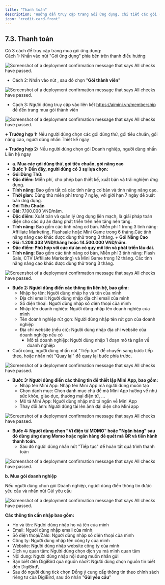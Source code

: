 ```yaml
---
title: "Thanh toán"
description: "Hướng dẫn truy cập trang Gói ứng dụng, chi tiết các gói (Dùng thử, Tiêu chuẩn, Nâng cao), và quy trình thanh toán."
icon: "credit-card-front"
---
```


## **7.3. Thanh toán**

Có 3 cách để truy cập trang mua gói ứng dụng:\
Cách 1: Nhấn vào nút "Gói ứng dụng" phía bên trên thanh điều hướng

<Frame caption="Nút gói ứng dụng ">
  <img
    src="https://aimini-upload.sgp1.digitaloceanspaces.com/image227_95eab047b9.jpg"
    alt="Screenshot of a deployment confirmation message that says All checks have passed."
    style={{ borderRadius:"0.5rem" }}
    title=""
  />
</Frame>

- Cách 2: Nhấn vào nút <Icon icon="grid-2" color="#cfcfcf" size={15} /> , sau đó chọn "**Gói thành viên**"

<Frame caption="Nút danh mục chức năng ">
  <img
    src="https://aimini-upload.sgp1.digitaloceanspaces.com/image74_081ffaaacb.jpg"
    alt="Screenshot of a deployment confirmation message that says All checks have passed."
    style={{ borderRadius:"0.5rem" }}
    title=""
  />
</Frame>

- Cách 3: Người dùng truy cập vào liên kết https://aimini.vn/membership để đến trang mua gói thành viên

<Frame caption="Màn hình mua gói thành viên">
  <img
    src="https://aimini-upload.sgp1.digitaloceanspaces.com/image71_14c95f2851.png"
    alt="Screenshot of a deployment confirmation message that says All checks have passed."
    style={{ borderRadius:"0.5rem" }}
    title=""
  />
</Frame>

**\+ Trường hợp 1:** Nếu người dùng chọn các gói dùng thử, gói tiêu chuẩn, gói nâng cao, người dùng nhấn Thiết kế ngay

**\+ Trường hợp 2:** Nếu người dùng chọn gói Doanh nghiệp, người dùng nhấn Liên hệ ngay

- **a. Mua các gói dùng thử, gói tiêu chuẩn, gói nâng cao**
- **Bước 1: Đến đây, người dùng có 3 sự lựa chọn:**
- **Gói Dùng Thử:**
- **Đặc điểm:** Miễn phí, cho phép bạn thiết kế, xuất bản và trải nghiệm ứng dụng.
- **Tính năng:** Bao gồm tất cả các tính năng cơ bản và tính năng nâng cao.
- **Thời gian:** Dùng thử miễn phí trong 7 ngày, với giới hạn 7 ngày để xuất bản ứng dụng.
- **Gói Tiêu Chuẩn**
- **Giá:** 7.100.000 VND/năm.
- **Đặc điểm:** Xuất bản và quản lý ứng dụng liên mạch, là giải pháp toàn diện cho các dự án đang phát triển trên nền tảng nên tảng.
- **Tính năng:** Bao gồm các tính năng cơ bản. Miễn phí 1 trong 3 tính năng: Affiliate Marketing, Flashsale hoặc Mini Game trong 6 tháng.Các tính năng nâng cao khác được dùng thử trong 3 tháng.  + **Gói Nâng Cao**
- **Giá: 1.208.333 VND/tháng hoặc 14.500.000 VND/năm.**
- **Đặc điểm: Phù hợp với các dự án có quy mô lớn và phát triển lâu dài.**
- **Tính năng:** Bao gồm các tính năng cơ bản, Miễn phí 3 tính năng: Flash Sale, CTV (Affiliate Marketing) và Mini Game trong 12 tháng. Các tính năng nâng cao khác được dùng thử trong 3 tháng.

<Frame caption="Gói dịch vụ  ">
  <img
    src="https://aimini-upload.sgp1.digitaloceanspaces.com/image190_e834c377e4.png"
    alt="Screenshot of a deployment confirmation message that says All checks have passed."
    style={{ borderRadius:"0.5rem" }}
    title=""
  />
</Frame>

- **Bước 2: Người dùng điền các thông tin liên hệ, bao gồm:**
  - Nhập họ tên: Người dùng nhập họ và tên của mình
  - Địa chỉ email: Người dùng nhập địa chỉ email của mình
  - Số điện thoại: Người dùng nhập số điện thoại của mình
  - Nhập tên doanh nghiệp: Người dùng nhập tên doanh nghiệp của mình
  - Tên doanh nghiệp rút gọn: Người dùng nhập tên rút gọn của doanh nghiệp
  - Địa chỉ website (nếu có): Người dùng nhập địa chỉ website của doanh nghiệp nếu có
    - Mô tả doanh nghiệp: Người dùng nhập 1 đoạn mô tả ngắn về doanh nghiệp
- Cuối cùng, người dùng nhấn nút "Tiếp tục" để chuyển sang bước tiếp theo, hoặc nhấn nút "Quay lại" để quay lại bước phía trước.

<Frame caption="Màn hình điền thông tin liên hệ ">
  <img
    src="https://aimini-upload.sgp1.digitaloceanspaces.com/image203_4fb1001af4.jpg "
    alt="Screenshot of a deployment confirmation message that says All checks have passed."
    style={{ borderRadius:"0.5rem" }}
    title=""
  />
</Frame>

- **Bước 3: Người dùng điền các thông tin để thiết lập Mini App, bao gồm:**
  - Nhập tên Mini App: Nhập tên Mini App mà người dùng muốn tạo
  - Chọn danh mục: Chọn danh mục chủ đề mà Mini App hướng về như sức khỏe, giáo dục, thương mại điện tử, …
  - Mô tả Mini App: Người dùng nhập mô tả ngắn về Mini App
  - Thay đổi ảnh: Người dùng tải lên ảnh đại diện cho Mini app

<Frame caption="Màn hình thiết lập Mini App  ">
  <img
    src="https://aimini-upload.sgp1.digitaloceanspaces.com/image123_1893555d03.jpg"
    alt="Screenshot of a deployment confirmation message that says All checks have passed."
    style={{ borderRadius:"0.5rem" }}
    title=""
  />
</Frame>

- **Bước 4: Người dùng chọn "Ví điện tử MOMO" hoặc "Ngân hàng" sau đó dùng ứng dụng Momo hoặc ngân hàng để quét mã QR và tiến hành thanh toán.**
  - Sau đó người dùng nhấn nút "Tiếp tục" để hoàn tất quá trình thanh toán

<Frame caption="Màn hình thanh toán ">
  <img
    src="https://aimini-upload.sgp1.digitaloceanspaces.com/image57_744fbbda75.png"
    alt="Screenshot of a deployment confirmation message that says All checks have passed."
    style={{ borderRadius:"0.5rem" }}
    title=""
  />
</Frame>

**b. Mua gói doanh nghiệp**

Nếu người dùng chọn gói Doanh nghiệp,  người dùng điền thông tin được yêu cầu và nhấn nút Gửi yêu cầu

<Frame caption="Màn hình điền thông tin liên hệ">
  <img
    src="https://aimini-upload.sgp1.digitaloceanspaces.com/image99_0f50580eb8.jpg"
    alt="Screenshot of a deployment confirmation message that says All checks have passed."
    style={{ borderRadius:"0.5rem" }}
    title=""
  />
</Frame>

**Các thông tin cần nhập bao gồm:**

- Họ và tên: Người dùng nhập họ và tên của mình
- Email: Người dùng nhập email của mình
- Số điện thoại/Zalo: Người dùng nhập số điện thoại của mình
- Công ty: Người dùng nhập tên công ty của mình
- Website: Người dùng nhập website công ty của mình
- Dịch vụ quan tâm: Người dùng chọn dịch vụ mà mình quan tâm
- Nội dung: Người dùng nhập nội dung muốn nhắn gửi
- Bạn biết đến DigiBird qua nguồn nào?: Người dùng chọn nguồn tin biết đến DigiBird\\
- Sau đó người dùng tick chọn Đồng ý cung cấp thông tin theo chính sách riêng tư của DigiBird, sau đó nhấn "**Gửi yêu cầu**"
